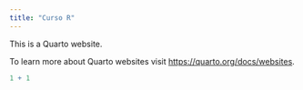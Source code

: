 ```yaml
---
title: "Curso R"
---
```


This is a Quarto website.

To learn more about Quarto websites visit <https://quarto.org/docs/websites>.

```r
1 + 1
```
